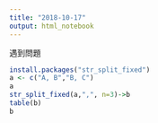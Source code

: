 ```yaml
---
title: "2018-10-17"
output: html_notebook
---
```

遇到問題
```r
install.packages("str_split_fixed")
a <- c("A, B","B, C")
a
str_split_fixed(a,",", n=3)->b
table(b)
b
```